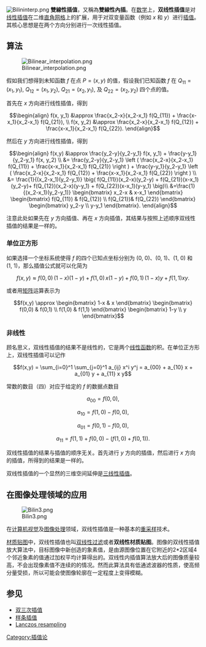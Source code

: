 [[Image:Bilininterp.png|right]]
'''雙線性插值'''，又稱為'''雙線性內插'''。在[[数学|数学]]上，'''双线性插值'''是对[[线性插值|线性插值]]在二维[[直角坐标系|直角网格]]上的扩展，用于对双变量函数（例如 ''x'' 和 ''y''）进行[[插值|插值]]。其核心思想是在两个方向分别进行一次线性插值。

== 算法 ==
[[File:Bilinear_interpolation.png|right]]

假如我们想得到未知函数 ''f'' 在点 <math>P=\left( x, y\right)</math> 的值，假设我们已知函数 ''f'' 在 <math>Q_{11} = \left( x_1, y_1 \right) </math>, <math>Q_{12} = \left( x_1, y_2 \right) </math>, <math>Q_{21} = \left( x_2, y_1 \right) </math>, 及 <math>Q_{22} = \left( x_2, y_2 \right) </math> 四个点的值。 

首先在 ''x'' 方向进行线性插值，得到
:<math>\begin{align}
f(x, y_1) &\approx \frac{x_2-x}{x_2-x_1} f(Q_{11}) + \frac{x-x_1}{x_2-x_1} f(Q_{21}), \\
f(x, y_2) &\approx \frac{x_2-x}{x_2-x_1} f(Q_{12}) + \frac{x-x_1}{x_2-x_1} f(Q_{22}).
\end{align}</math>

然后在 ''y'' 方向进行线性插值，得到 
:<math>\begin{align}
f(x,y) &\approx \frac{y_2-y}{y_2-y_1} f(x, y_1) + \frac{y-y_1}{y_2-y_1} f(x, y_2) \\
&= \frac{y_2-y}{y_2-y_1} \left ( \frac{x_2-x}{x_2-x_1} f(Q_{11}) + \frac{x-x_1}{x_2-x_1} f(Q_{21}) \right ) + \frac{y-y_1}{y_2-y_1} \left ( \frac{x_2-x}{x_2-x_1} f(Q_{12}) + \frac{x-x_1}{x_2-x_1} f(Q_{22}) \right ) \\
&= \frac{1}{(x_2-x_1)(y_2-y_1)} \big( f(Q_{11})(x_2-x)(y_2-y) + f(Q_{21})(x-x_1)(y_2-y)+  f(Q_{12})(x_2-x)(y-y_1) + f(Q_{22})(x-x_1)(y-y_1) \big)\\
&=\frac{1}{(x_2-x_1)(y_2-y_1)}  \begin{bmatrix} x_2-x & x-x_1 \end{bmatrix} \begin{bmatrix} f(Q_{11}) & f(Q_{12}) \\ f(Q_{21})& f(Q_{22}) \end{bmatrix} \begin{bmatrix}
y_2-y \\ y-y_1 \end{bmatrix}.
\end{align}</math>

注意此处如果先在 ''y'' 方向插值、再在 ''x'' 方向插值，其结果与按照上述顺序双线性插值的结果是一样的。

=== 单位正方形 ===

如果选择一个坐标系统使得 ''f'' 的四个已知点坐标分别为 (0, 0)、(0, 1)、(1, 0) 和 (1, 1)，那么插值公式就可以化简为 
:<math> f(x,y) \approx f(0,0) \, (1-x)(1-y) + f(1,0) \, x(1-y) + f(0,1) \, (1-x)y + f(1,1) xy. </math>

或者用[[矩阵|矩阵]]运算表示为

:<math> f(x,y) \approx \begin{bmatrix}
1-x & x \end{bmatrix} \begin{bmatrix}
f(0,0) & f(0,1) \\
f(1,0) & f(1,1) \end{bmatrix} \begin{bmatrix}
1-y \\
y \end{bmatrix}</math>

=== 非线性 ===

顾名思义，双线性插值的结果不是线性的，它是两个[[线性函数|线性函数]]的积。在单位正方形上，双线性插值可以记作
:<math> f(x,y) = \sum_{i=0}^1 \sum_{j=0}^1 a_{ij} x^i y^j = a_{00} + a_{10} x + a_{01} y + a_{11} x y</math>

常数的数目（四）对应于给定的 ''f'' 的数据点数目
:<math> a_{00} = f(0,0),</math>
:<math> a_{10} = f(1,0)-f(0,0),</math>
:<math> a_{01} = f(0,1)-f(0,0),</math>
:<math> a_{11} = f(1,1)+f(0,0)-\big(f(1,0)+f(0,1)\big).</math>

双线性插值的结果与插值的顺序无关。首先进行 ''y'' 方向的插值，然后进行 ''x'' 方向的插值，所得到的结果是一样的。

双线性插值的一个显然的三维空间延伸是[[三线性插值|三线性插值]]。

== 在图像处理领域的应用 ==

[[File:Bilin3.png|right]]

在[[计算机视觉|计算机视觉]]及[[图像处理|图像处理]]领域，双线性插值是一种基本的[[图像缩放|重采样]]技术。

[[材质贴图|材质贴图]]中，双线性插值也叫[[双线性过滤|双线性过滤]]或者'''双线性材质贴图'''。图像的双线性插值放大算法中，目标图像中新创造的象素值，是由源图像位置在它附近的2*2区域4个邻近象素的值通过加权平均计算得出的。双线性内插值算法放大后的图像质量较高，不会出现像素值不连续的的情况。然而此算法具有低通滤波器的性质，使高频分量受损，所以可能会使图像轮廓在一定程度上变得模糊。

==参见==
*[[双三次插值|双三次插值]]
*[[样条插值|样条插值]]
*[[Lanczos_resampling|Lanczos resampling]]

[[Category:插值论|Category:插值论]]